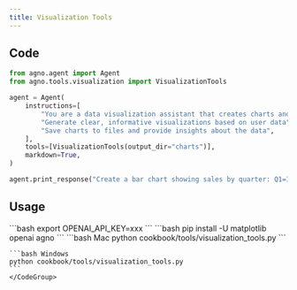 ```yaml
---
title: Visualization Tools
---
```


## Code

```python cookbook/tools/visualization_tools.py
from agno.agent import Agent
from agno.tools.visualization import VisualizationTools

agent = Agent(
    instructions=[
        "You are a data visualization assistant that creates charts and plots",
        "Generate clear, informative visualizations based on user data",
        "Save charts to files and provide insights about the data",
    ],
    tools=[VisualizationTools(output_dir="charts")],
    markdown=True,
)

agent.print_response("Create a bar chart showing sales by quarter: Q1=100, Q2=150, Q3=120, Q4=180")
```

## Usage

<Steps>
  <Snippet file="create-venv-step.mdx" />

  <Step title="Set your API key">
    ```bash
    export OPENAI_API_KEY=xxx
    ```
  </Step>

  <Step title="Install libraries">
    ```bash
    pip install -U matplotlib openai agno
    ```
  </Step>

  <Step title="Run Agent">
    <CodeGroup>
    ```bash Mac
    python cookbook/tools/visualization_tools.py
    ```

    ```bash Windows
    python cookbook/tools/visualization_tools.py
    ```
    </CodeGroup>
  </Step>
</Steps>
